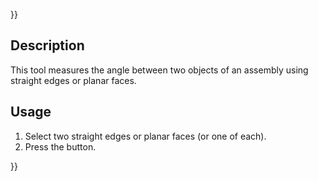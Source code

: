 {{UnfinishedDocu{{#translation:}}}}
<languages/>

{{Docnav
|[[Assembly3_MeasurePointPlane|Measure point to plane]]
|
|[[Assembly3_Workbench|Assembly3]]
|IconL=Assembly_MeasurePointPlaneDistance.svg
|
|IconC=Assembly3_workbench_icon.svg
}}

{{GuiCommand
|Name=Assembly3 MeasureAngle
|Icon=Assembly_MeasureAngle.svg
|Workbenches=[[Assembly3_Workbench|Assembly3]]
}}

== Description ==

This tool measures the angle between two objects of an assembly using straight edges or planar faces.

== Usage == 

# Select two straight edges or planar faces (or one of each).
# Press the {{Button|[[Image:Assembly_MeasureAngle.svg|16px]] [[Assembly3_MeasureAngle|Measure angle]]}} button.


{{Docnav
|[[Assembly3_MeasurePointPlane|Measure point to plane]]
|
|[[Assembly3_Workbench|Assembly3]]
|IconL=Assembly_MeasurePointPlaneDistance.svg
|
|IconC=Assembly3_workbench_icon.svg
}}

{{Userdocnavi{{#translation:}}}}